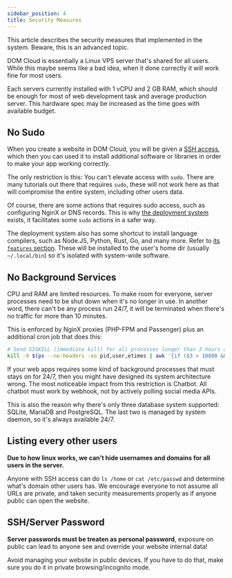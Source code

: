 ```yaml
---
sidebar_position: 4
title: Security Measures
---
```


This article describes the security measures that implemented in the system. Beware, this is an advanced topic.

DOM Cloud is essentially a Linux VPS server that's shared for all users. While this maybe seems like a bad idea, when it done correctly it will work fine for most users. 

Each servers currently installed with 1 vCPU and 2 GB RAM, which should be enough for most of web development task and average production server. This hardware spec may be increased as the time goes with available budget.

## No Sudo

When you create a website in DOM Cloud, you will be given a [SSH access](https://www.cloudflare.com/learning/access-management/what-is-ssh/), which then you can used it to install additional software or libraries in order to make your app working correctly.

The only restriction is this: You can't elevate access with `sudo`. There are many tutorials out there that requires `sudo`, these will not work here as that will compromise the entire system, including other users data.

Of course, there are some actions that requires sudo access, such as configuring NginX or DNS records. This is why [the deployment system](../features/deploy) exists, it facilitates some `sudo` actions in a safer way.

The deployment system also has some shortcut to install language compilers, such as Node.JS, Python, Rust, Go, and many more. Refer to [its `features` section](../features/deploy#features). These will be installed to the user's home dir (usually `~/.local/bin`) so it's isolated with system-wide software.

## No Background Services

CPU and RAM are limited resources. To make room for everyone, server processes need to be shut down when it's no longer in use. In another word, there can't be any process run 24/7, it will be terminated when there's no traffic for more than 10 minutes.

This is enforced by NginX proxies (PHP-FPM and Passenger) plus an additional cron job that does this: 

```bash
# Send SIGKILL (immediate kill) for all processes longer than 3 hours and it's not daemon processes.
kill -9 $(ps --no-headers -eo pid,user,etimes | awk '{if ($3 > 10800 && $2 != "root" && $2 != "mysql" && $2 != "postgres".......) { print $1}}')
```

If your web apps requires some kind of background processes that must stays on for 24/7, then you might have designed its system architecture wrong. The most noticeable impact from this restriction is Chatbot. All chatbot must work by webhook, not by actively polling social media APIs.

This is also the reason why there's only three database system supported: SQLite, MariaDB and PostgreSQL. The last two is managed by system daemon, so it's always available 24/7. 

## Listing every other users

**Due to how linux works, we can't hide usernames and domains for all users in the server.**

Anyone with SSH access can do `ls /home` or `cat /etc/passwd` and determine what's domain other users has. We encourage everyone to not assume all URLs are private, and taken security measurements properly as if anyone public can open the website.

## SSH/Server Password 

**Server passwords must be treaten as personal password**, exposure on public can lead to anyone see and override your website internal data!

Avoid managing your website in public devices. If you have to do that, make sure you do it in private browsing/incognito mode.

